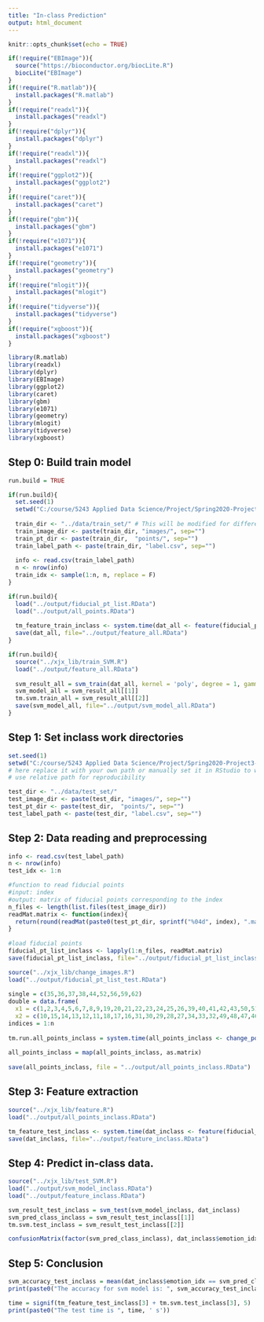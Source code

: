 ```yaml
---
title: "In-class Prediction"
output: html_document
---
```


```r
knitr::opts_chunk$set(echo = TRUE)
```



```r
if(!require("EBImage")){
  source("https://bioconductor.org/biocLite.R")
  biocLite("EBImage")
}
if(!require("R.matlab")){
  install.packages("R.matlab")
}
if(!require("readxl")){
  install.packages("readxl")
}
if(!require("dplyr")){
  install.packages("dplyr")
}
if(!require("readxl")){
  install.packages("readxl")
}
if(!require("ggplot2")){
  install.packages("ggplot2")
}
if(!require("caret")){
  install.packages("caret")
}
if(!require("gbm")){
  install.packages("gbm")
}
if(!require("e1071")){
  install.packages("e1071")
}
if(!require("geometry")){
  install.packages("geometry")
}
if(!require("mlogit")){
  install.packages("mlogit")
}
if(!require("tidyverse")){
  install.packages("tidyverse")
}
if(!require("xgboost")){
  install.packages("xgboost")
}

library(R.matlab)
library(readxl)
library(dplyr)
library(EBImage)
library(ggplot2)
library(caret)
library(gbm)
library(e1071)
library(geometry)
library(mlogit)
library(tidyverse)
library(xgboost)  
```

## Step 0: Build train model

```r
run.build = TRUE
```

```r
if(run.build){
  set.seed(1)
  setwd("C:/course/5243 Applied Data Science/Project/Spring2020-Project3-group8/xjx")
  
  train_dir <- "../data/train_set/" # This will be modified for different data sets.
  train_image_dir <- paste(train_dir, "images/", sep="")
  train_pt_dir <- paste(train_dir,  "points/", sep="")
  train_label_path <- paste(train_dir, "label.csv", sep="") 
  
  info <- read.csv(train_label_path)
  n <- nrow(info)
  train_idx <- sample(1:n, n, replace = F)
}
```

```r
if(run.build){
  load("../output/fiducial_pt_list.RData")
  load("../output/all_points.RData")
  
  tm_feature_train_inclass <- system.time(dat_all <- feature(fiducial_pt_list, train_idx, image_file = "../data/train_set/images/", all_points, colorfeature = TRUE))
  save(dat_all, file="../output/feature_all.RData")
}
```

```r
if(run.build){
  source("../xjx_lib/train_SVM.R")
  load("../output/feature_all.RData")
  
  svm_result_all = svm_train(dat_all, kernel = 'poly', degree = 1, gamma = 0.008)
  svm_model_all = svm_result_all[[1]]
  tm.svm.train_all = svm_result_all[[2]]
  save(svm_model_all, file="../output/svm_model_all.RData")
}
```


## Step 1: Set inclass work directories

```r
set.seed(1)
setwd("C:/course/5243 Applied Data Science/Project/Spring2020-Project3-group8/xjx")
# here replace it with your own path or manually set it in RStudio to where this rmd file is located. 
# use relative path for reproducibility
```

```r
test_dir <- "../data/test_set/" 
test_image_dir <- paste(test_dir, "images/", sep="")
test_pt_dir <- paste(test_dir,  "points/", sep="")
test_label_path <- paste(test_dir, "label.csv", sep="") 
```

## Step 2: Data reading and preprocessing

```r
info <- read.csv(test_label_path)
n <- nrow(info)
test_idx <- 1:n
```

```r
#function to read fiducial points
#input: index
#output: matrix of fiducial points corresponding to the index
n_files <- length(list.files(test_image_dir))
readMat.matrix <- function(index){
  return(round(readMat(paste0(test_pt_dir, sprintf("%04d", index), ".mat"))[[1]],0))
}
  
#load fiducial points
fiducial_pt_list_inclass <- lapply(1:n_files, readMat.matrix)
save(fiducial_pt_list_inclass, file="../output/fiducial_pt_list_inclass.RData")
```

```r
source("../xjx_lib/change_images.R")
load("../output/fiducial_pt_list_test.RData")
  
single = c(35,36,37,38,44,52,56,59,62)
double = data.frame(
  x1 = c(1,2,3,4,5,6,7,8,9,19,20,21,22,23,24,25,26,39,40,41,42,43,50,51,57,58,63),
  x2 = c(10,15,14,13,12,11,18,17,16,31,30,29,28,27,34,33,32,49,48,47,46,45,54,53,55,60,61))
indices = 1:n
  
tm.run.all_points_inclass = system.time(all_points_inclass <- change_points(indices, test_dir, fiducial_pt_list_inclass, single, double))
  
all_points_inclass = map(all_points_inclass, as.matrix)
  
save(all_points_inclass, file = "../output/all_points_inclass.RData")
```

## Step 3: Feature extraction

```r
source("../xjx_lib/feature.R")
load("../output/all_points_inclass.RData")

tm_feature_test_inclass <- system.time(dat_inclass <- feature(fiducial_pt_list_inclass, test_idx, image_file = "../data/test_set/images/", all_points_inclass, colorfeature = TRUE))
save(dat_inclass, file="../output/feature_inclass.RData")
```

## Step 4: Predict in-class data.

```r
source("../xjx_lib/test_SVM.R")
load("../output/svm_model_inclass.RData")
load("../output/feature_inclass.RData")

svm_result_test_inclass = svm_test(svm_model_inclass, dat_inclass)
svm_pred_class_inclass = svm_result_test_inclass[[1]]
tm.svm.test_inclass = svm_result_test_inclass[[2]]
```

```r
confusionMatrix(factor(svm_pred_class_inclass), dat_inclass$emotion_idx)
```

## Step 5: Conclusion

```r
svm_accuracy_test_inclass = mean(dat_inclass$emotion_idx == svm_pred_class_inclass)
print(paste0("The accuracy for svm model is: ", svm_accuracy_test_inclass))
```

```r
time = signif(tm_feature_test_inclass[3] + tm.svm.test_inclass[3], 5)
print(paste0("The test time is ", time, ' s'))
```




